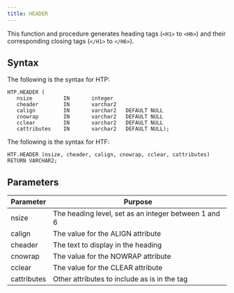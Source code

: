 ```yaml
---
title: HEADER
---
```


This function and procedure generates heading tags (`<H1>` to `<H6>`) and their corresponding closing tags (`</H1>` to `</H6>`).

## Syntax

The following is the syntax for HTP:

```
HTP.HEADER (
   nsize          IN       integer
   cheader        IN       varchar2
   calign         IN       varchar2   DEFAULT NULL
   cnowrap        IN       varchar2   DEFAULT NULL
   cclear         IN       varchar2   DEFAULT NULL
   cattributes    IN       varchar2   DEFAULT NULL);
```

The following is the syntax for HTF:

```
HTF.HEADER (nsize, cheader, calign, cnowrap, cclear, cattributes) RETURN VARCHAR2;
```

## Parameters

| Parameter | Purpose  |
| --------- | -------- |
| nsize | The heading level, set as an integer between 1 and 6 |
| calign | The value for the ALIGN attribute |
| cheader | The text to display in the heading |
| cnowrap | The value for the NOWRAP attribute |
| cclear | The value for the CLEAR attribute |
| cattributes | Other attributes to include as is in the tag |
